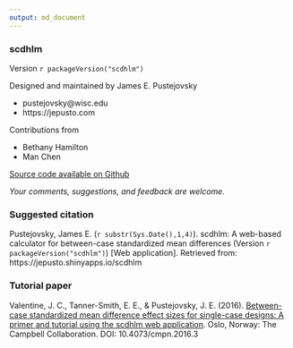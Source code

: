 ```yaml
---
output: md_document
---
```


### scdhlm

Version `r packageVersion("scdhlm")`

Designed and maintained by James E. Pustejovsky

* pustejovsky@wisc.edu
* https://jepusto.com

Contributions from 

* Bethany Hamilton
* Man Chen

[Source code available on Github](https://github.com/jepusto/scdhlm/tree/master/inst/shiny-examples/scdhlm)

_Your comments, suggestions, and feedback are welcome._

### Suggested citation

Pustejovsky, James E. (`r substr(Sys.Date(),1,4)`). scdhlm: A web-based calculator for between-case standardized mean differences (Version `r packageVersion("scdhlm")`) [Web application]. Retrieved from: https://jepusto.shinyapps.io/scdhlm

### Tutorial paper

Valentine, J. C., Tanner-Smith, E. E., & Pustejovsky, J. E. (2016). [Between-case standardized mean difference effect sizes for single-case designs: A primer and tutorial using the scdhlm web application](https://campbellcollaboration.org/library/effect-sizes-single-case-designs-campbell-discussion-paper-1.html). Oslo, Norway: The Campbell Collaboration. DOI: 10.4073/cmpn.2016.3
